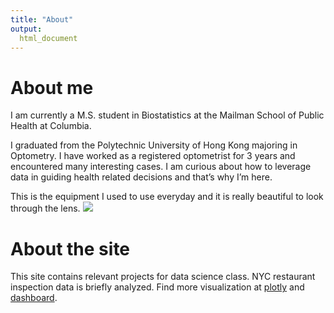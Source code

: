 ```yaml
---
title: "About"
output: 
  html_document
---
```


# About me

I am currently a M.S. student in Biostatistics at the Mailman School of Public Health at Columbia.

I graduated from the Polytechnic University of Hong Kong majoring in Optometry. I have worked as a registered optometrist for 3 years and encountered many interesting cases. I am curious about how to leverage data in guiding health related decisions and that's why I'm here.

This is the equipment I used to use everyday and it is really beautiful to look through the lens. ![](./image/slitlamp.png)

# About the site

This site contains relevant projects for data science class. NYC restaurant inspection data is briefly analyzed. Find more visualization at [plotly](plotly.html) and [dashboard](dashboard.html).